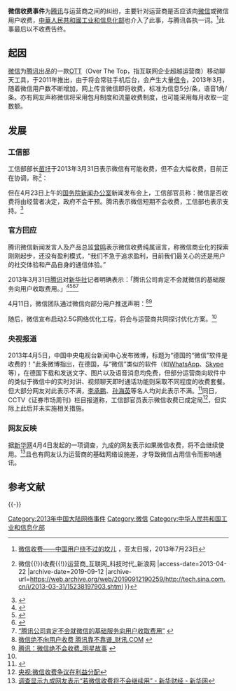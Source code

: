 '''微信收费事件'''为[[腾讯|腾讯]]与运营商之间的纠纷，主要针对运营商是否应该向[[微信|微信]]或微信用户收费，[[中華人民共和國工业和信息化部|中華人民共和國工业和信息化部]]也介入了此事，与腾讯各执一词。<ref>[http://www.apdnews.com/news/30364.html 微信收费——中国用户绕不过的坎儿] {{webarchive|url=https://web.archive.org/web/20130725024307/http://www.apdnews.com/news/30364.html |date=2013-07-25 }}，亚太日报，2013年7月23日</ref>此事最后以不收费告终。

== 起因 ==
{{Main|微信}}

[[微信|微信]]为[[腾讯|腾讯]]出品的一款[[OTT|OTT]]（Over The Top，指互联网企业超越运营商）移动聊天工具，于2011年推出，由于将会常驻手机后台，会产生大量[[信令|信令]]，2013年3月，随着微信用户数不断增加，网上传言微信即将收费，标准为信息5分/条，语音1角/条。亦有网友声称微信将采用包月制度和流量收费制度，也可能采用每月收取一定数额。

==发展==
===工信部===
工信部部长[[苗圩|苗圩]]于2013年3月31日表示微信有可能收费，但不会大幅收费，目前正在协调，称<ref>{{Cite web |url=http://tech.sina.com.cn/i/2013-03-31/15238197903.shtml |title=工信部部长苗圩：微信有收费可能 正在协调{{!}}微信{{!}}收费{{!}}运营商_互联网_科技时代_新浪网 |access-date=2013-04-22 |archive-date=2019-09-12 |archive-url=https://web.archive.org/web/20190912190259/http://tech.sina.com.cn/i/2013-03-31/15238197903.shtml }}</ref>：
{{cquote|（通信运营商）说我维护这么大的一个网络，还要投资还要运营，除了流量以外还应该有这些方面的收费，这也是合情合理的。但是绝不能占有垄断的这个地位，卡死像腾讯这样一个非常好的企业。}}

但在4月23日上午的[[国务院新闻办公室|国务院新闻办公室]]新闻发布会上，工信部官员称：微信是否收费将由经营者决定，政府不会干预。腾讯表示微信短期不会收费，工信部也表示支持。<ref>{{Cite web |url=http://news.ifeng.com/mainland/detail_2013_04/23/24546066_0.shtml |title=工信部：微信是否收费由市场决定_资讯频道_凤凰网 |access-date=2013-04-23 |archive-date=2019-09-13 |archive-url=https://web.archive.org/web/20190913194758/http://news.ifeng.com/mainland/detail_2013_04/23/24546066_0.shtml }}</ref>

===官方回应===
腾讯微信新闻发言人及产品总监[[曾鸣|曾鸣]]表示微信收费纯属谣言，称微信商业化的探索刚刚起步，还没有盈利模式，“我们不急于追求盈利，目前我们最关心的还是用户的社交体验和产品自身的通信体验。”

2013年3月31日[[腾讯|腾讯]]对[[新华社|新华社]]记者明确表示：「腾讯公司肯定不会就微信的基础服务向用户收取费用。」<ref>{{Cite web |url=http://news.xinhuanet.com/fortune/2013-04/01/c_115239451.htm |title=中国网事:腾讯否认微信进入收费时代 |access-date=2014-01-12 |archive-date=2013-06-02 |archive-url=https://web.archive.org/web/20130602005514/http://news.xinhuanet.com/fortune/2013-04/01/c_115239451.htm }}</ref><ref>{{Cite web |url=http://tech.163.com/13/0401/20/8RDDGK8600094MOK.html |title=腾讯：微信基础服务肯定不会向用户收费 |access-date=2014-01-12 |archive-date=2019-09-17 |archive-url=https://web.archive.org/web/20190917200337/http://tech.163.com/13/0401/20/8RDDGK8600094MOK.html }}</ref><ref>{{Cite web |url=http://finance.ifeng.com/news/corporate/20130403/7862767.shtml |title=腾讯称肯定不会向用户收取微信基础服务费用 |access-date=2014-01-12 |archive-date=2019-09-14 |archive-url=https://web.archive.org/web/20190914170836/http://finance.ifeng.com/news/corporate/20130403/7862767.shtml }}</ref><ref>[http://news.dayoo.com/guangzhou/201304/02/73437_29834002.htm “腾讯公司肯定不会就微信的基础服务向用户收取费用”] {{webarchive|url=https://web.archive.org/web/20140112094723/http://news.dayoo.com/guangzhou/201304/02/73437_29834002.htm |date=2014-01-12 }}</ref>

4月11日，微信团队通过微信向部分用户推送声明：<ref name="淘金易">[http://economy.caixun.com/wkp/20130411-CX03bd4u.html 微信绝不向用户收费 腾讯靠不靠谱_财讯.COM] {{webarchive|url=https://web.archive.org/web/20130413144619/http://economy.caixun.com/wkp/20130411-CX03bd4u.html |date=2013-04-13 }}</ref><ref>[http://www.taojinyi.com/licai/cfrs/1304/36891.html 腾讯：微信绝不会收费_明星故事] {{webarchive|url=https://web.archive.org/web/20140112094650/http://www.taojinyi.com/licai/cfrs/1304/36891.html |date=2014-01-12 }}</ref>{{cquote|近期在微博上流传的“微信要对用户收费”，纯属有人恶意造谣，请大家不要相信谣言。微信绝不会对用户收费，感谢你一直以来对微信的支持。我们正在努力开发下一版本的新功能，希望可以让微信更好用，也更好玩。}}

随后，微信宣布启动2.5G网络优化工程，将会与运营商共同探讨优化方案。<ref name="淘金易"/>

===央视报道===
2013年4月5日，中国中央电视台新闻中心发布微博，标题为“德国的“微信”软件是收费的！”此条微博指出，在德国，与“微信”类似的软件（如[[WhatsApp|WhatsApp]]、[[Skype|Skype]]等），在德国下载和发送文字、图片以及语音消息均免费，但部分运营商向软件中的类似于微信中的实时对讲、视频聊天即时通话功能则采取不同程度的收费套餐。但大部分网友对此表示不满，[[李承鹏|李承鹏]]、[[孙海英|孙海英]]等名人均对此表示不满。<ref>{{Cite web |url=http://tech.163.com/13/0406/02/8ROA6IJM00094MOK.html |title=央视官微称“德国微信收费”惹争议_网易科技 |access-date=2013-04-19 |archive-url=https://web.archive.org/web/20130409034642/http://tech.163.com/13/0406/02/8ROA6IJM00094MOK.html |archive-date=2013-04-09 |dead-url=yes }}</ref>同日，CCTV《证券市场周刊》栏目报道称，工信部官员表示微信收费已成定局<ref>[http://tech.3g.cn/ipnewscontent.php?nid=2142361&sid=0085090AC79 央视:微信收费争议在利益分配]</ref>，但实际上此后并未实施相关措施。

===网友反映===
据[[新华网|新华网]]4月4日发起的一项调查，九成的网友表示如果微信收费，将不会继续使用。<ref>[http://news.xinhuanet.com/fortune/2013-04/04/c_115272830.htm 调查显示九成网友表示“若微信收费将不会继续用” - 新华财经 - 新华网]</ref>且也有网友认为运营商的基础网络设施差，才导致微信占用信令而影响通讯。

== 参考文献 ==
{{Reflist|2}}

{{-}}
{{腾讯}}

[[Category:2013年中国大陆网络事件|Category:2013年中国大陆网络事件]]
[[Category:微信|Category:微信]]
[[Category:中华人民共和国工业和信息化部|Category:中华人民共和国工业和信息化部]]